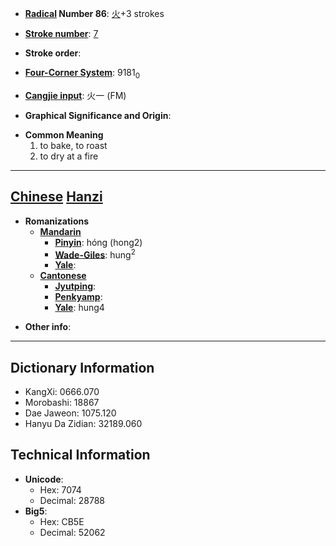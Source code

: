 * '''[[Wiktionary:Chinese radical index| Radical]] Number 86''': [[Wiktionary:Chinese radical index 火|火]]+3 strokes

* '''[[Wiktionary:Chinese total strokes index|Stroke number]]''': [[Wiktionary:Chinese total strokes index 7|7]]

* '''Stroke order''': 

* '''[[Wiktionary:Chinese four corner index|Four-Corner System]]''': 9181<sub>0</sub>

* '''[[Wiktionary:Chinese Cangjie index|Cangjie input]]''': 火一 (FM)

* '''Graphical Significance and Origin''': 

* '''Common Meaning'''
*#to bake, to roast
*# to dry at a fire


----

== [[Chinese]] [[Hanzi]] ==

* '''Romanizations'''
** '''[[Mandarin]]'''
*** '''[[Pinyin]]''': hóng (hong2)
*** '''[[Wade-Giles]]''': hung<sup>2</sup>
*** '''[[Yale]]''': 
** '''[[Cantonese]]'''
*** '''[[Jyutping]]''':
*** '''[[Penkyamp]]''': 
*** '''[[Yale]]''': hung4

* '''Other info''': 

----

== Dictionary Information ==

* KangXi: 0666.070
* Morobashi: 18867
* Dae Jaweon: 1075.120
* Hanyu Da Zidian: 32189.060

== Technical Information ==

* '''Unicode''':
** Hex: 7074
** Decimal: 28788
* '''Big5''':
** Hex: CB5E
** Decimal: 52062